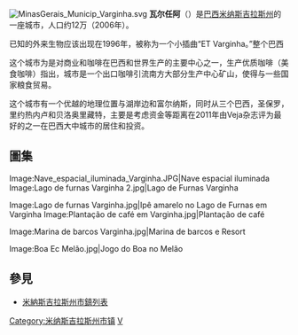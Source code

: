 {{Rough translation}}
[[File:MinasGerais_Municip_Varginha.svg|right]]
'''瓦尔任阿'''（{{lang-pt|Varginha}}）是[[巴西|巴西]][[米纳斯吉拉斯州|米纳斯吉拉斯州]]的一座城市，人口约12万（2006年）。

已知的外来生物应该出现在1996年，被称为一个小插曲“ET Varginha。”整个巴西

这个城市为是对商业和咖啡在巴西和世界生产的主要中心之一，生产优质咖啡（美食咖啡）指出，城市是一个出口咖啡引流南方大部分生产中心矿山，使得与一些国家粮食贸易。

这个城市有一个优越的地理位置与湖岸边和富尔纳斯，同时从三个巴西，圣保罗，里约热内卢和贝洛奥里藏特，主要是考虑资金等距离在2011年由Veja杂志评为最好的之一在巴西大中城市的居住和投资。

== 圖集 ==

<gallery>

Image:Nave_espacial_iluminada_Varginha.JPG|Nave espacial iluminada
Image:Lago de furnas Varginha 2.jpg|Lago de Furnas Varginha

Image:Lago de furnas Varginha.jpg|Ipê amarelo no Lago de Furnas em Varginha
Image:Plantação de café em Varginha.jpg|Plantação de café

Image:Marina de barcos Varginha.jpg|Marina de barcos e Resort

Image:Boa Ec Melão.jpg|Jogo do Boa no Melão
</gallery>

== 參見 ==
* [[米納斯吉拉斯州市鎮列表|米納斯吉拉斯州市鎮列表]]
{{Brazil-geo-stub}}
{{米納斯吉拉斯州市鎮}}

[[Category:米纳斯吉拉斯州市镇|Category:米纳斯吉拉斯州市镇]]
[[Category:巴西城市|V]]